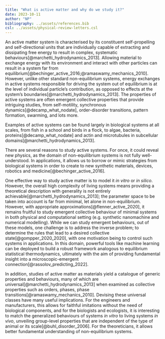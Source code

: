```yaml
---
title: "What is active matter and why do we study it?"
date: 2023-10-11
author: "NP"
bibliography: ../assets/references.bib
csl: ../assets/physical-review-letters.csl
---
```


An active matter system is characterised by its constituent self-propelling and
self-directional units that are individually capable of extracting and
dissipating free energy to result in complex, systematic
behaviours[@marchetti_hydrodynamics_2013]. Allowing material to exchange energy
with its environment and interact with other particles can result in a system
far from equilibrium[@bechinger_active_2016;@ramaswamy_mechanics_2010].
However, unlike other standard non-equilibrium systems, energy exchanges in
active systems responsible for driving the system out of equilibrium is at the
level of individual particle's contribution, as opposed to effects at the
system's boundaries[@marchetti_hydrodynamics_2013]. The properties of active
systems are often emergent collective properties that provide intriguing
studies, from self-motility, synchronous dynamics[@decamp_what_nodate],
order-disorder transitions, pattern formation, swarming, and lots more.

Examples of active systems can be found largely in biological systems at all
scales, from fish in a school and birds in a flock, to algae, bacteria,
proteins[@decamp_what_nodate] and actin and microtubules in subcellular
domains[@marchetti_hydrodynamics_2013].

There are several reasons to study active systems. For once, it could reveal
new physics, as the domain of non-equilibrium systems is not fully
well-understood. In applications, it allows us to borrow or mimic strategies
from biological systems in order to create to new synthetic materials, devices,
robotics and medicine[@bechinger_active_2016].

One effective way to study active matter is to model it _in vitro_ or _in
silico_. However, the overall high complexity of living systems means providing
a theoretical description with generality is not entirely
achievable[@marchetti_hydrodynamics_2013]; the parameter space to be taken into
account is far from minimal, let alone in non-equilibrium. However, with
appropriate approximations[@flenner_active_2020], it remains fruitful to study
emergent collective behaviour of minimal systems in both physical and
computational setting (e.g. synthetic nanomachine and numerical modelling).
While we can study emergent behaviours, out of these models, one challenge is
to address the inverse problem; to determine the rules that lead to a desired
collective state[@gompper_2020_2020], with one motivation being to control such
systems in applications. In this domain, powerful tools like machine learning
can be deployed to build a robust framework analogous to equilibrium
statistical thermodynamics, ultimately with the aim of providing fundamental
insight into a microscopic-emergent connection[@rassolov_predicting_2022].

In addition, studies of active matter as materials yield a catalogue of generic
properties and behaviours, many of which are
universal[@marchetti_hydrodynamics_2013] when examined as collective properties
such as orders, phases, phase transitions[@ramaswamy_mechanics_2010]. Devising
these universal classes have many useful implications. For the engineers and
manufacturers, this allows for faithful imitations without the need of
biological components, and for the biologists and ecologists, it is interesting
to match the generalized behaviours of systems _in vitro_ to living systems _in
vivo_, unveiling group-level properties that are independent of the type of
animal or its scale[@buhl_disorder_2006]. For the theoreticians, it allows
better fundamental understanding of non-equilibrium systems.
